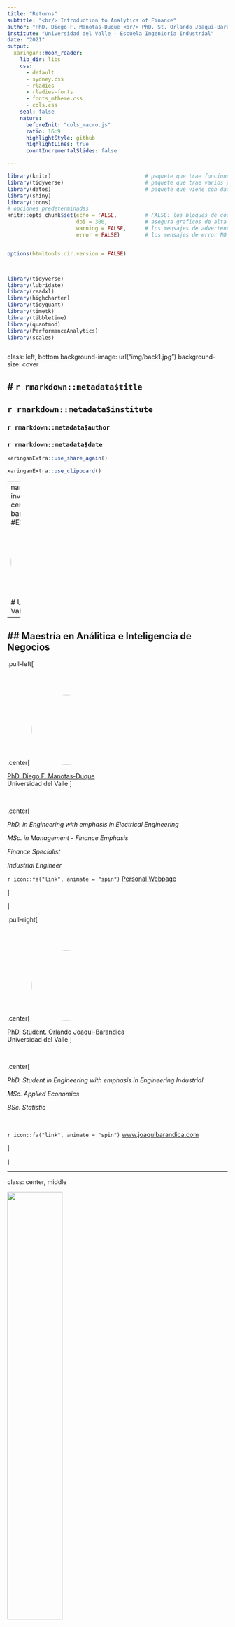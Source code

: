 ```yaml
---
title: "Returns"
subtitle: "<br/> Introduction to Analytics of Finance"
author: "PhD. Diego F. Manotas-Duque <br/> PhD. St. Orlando Joaqui-Barandica"
institute: "Universidad del Valle - Escuela Ingeniería Industrial"
date: "2021"
output:
  xaringan::moon_reader:
    lib_dir: libs
    css: 
      - default
      - sydney.css
      - rladies
      - rladies-fonts
      - fonts_mtheme.css
      - cols.css
    seal: false  
    nature:
      beforeInit: "cols_macro.js"
      ratio: 16:9
      highlightStyle: github
      highlightLines: true
      countIncrementalSlides: false

---
```




```r
library(knitr)                              # paquete que trae funciones utiles para R Markdown
library(tidyverse)                          # paquete que trae varios paquetes comunes en el tidyverse
library(datos)                              # paquete que viene con datos populares traducidos al español :)
library(shiny)
library(icons)
# opciones predeterminadas
knitr::opts_chunk$set(echo = FALSE,         # FALSE: los bloques de código NO se muestran
                      dpi = 300,            # asegura gráficos de alta resolución
                      warning = FALSE,      # los mensajes de advertencia NO se muestran
                      error = FALSE)        # los mensajes de error NO se muestran


options(htmltools.dir.version = FALSE)



library(tidyverse)
library(lubridate)
library(readxl)
library(highcharter)
library(tidyquant)
library(timetk)
library(tibbletime)
library(quantmod)
library(PerformanceAnalytics)
library(scales)



```

class: left, bottom
background-image: url("img/back1.jpg")
background-size: cover


# **`r rmarkdown::metadata$title`**
----

## **`r rmarkdown::metadata$institute`**

### `r rmarkdown::metadata$author`
### `r rmarkdown::metadata$date`

```r
xaringanExtra::use_share_again()
```

```r
xaringanExtra::use_clipboard()
```

---
name: hola
class: inverse, middle, center
background-color: #E31D1D

<img style="border-radius: 50%;" src="img/uv3.jpg"
width="150px"
/>

# Universidad del Valle

--

## Maestría en Análitica e Inteligencia de Negocios
---




.pull-left[

<br><br>

.center[
<img style="border-radius: 50%;" src="img/avatar2.PNG"
width="160px"
/>

[PhD. Diego F. Manotas-Duque](http://industrial.univalle.edu.co/profesores/diego-fernando-manotas-duque) <br>
Universidad del Valle
]

<br>

.center[

*PhD. in Engineering with emphasis in Electrical Engineering*

*MSc. in Management - Finance Emphasis*

*Finance Specialist*

*Industrial Engineer*

`r icon::fa("link", animate = "spin")` [Personal Webpage](http://industrial.univalle.edu.co/profesores/diego-fernando-manotas-duque)

]

]



.pull-right[


<br><br>

.center[
<img style="border-radius: 50%;" src="img/avatar.png"
width="160px" href="https://www.joaquibarandica.com"
/>

[PhD. Student. Orlando Joaqui-Barandica](https://www.joaquibarandica.com) <br/>
Universidad del Valle
]

<br>


.center[

*PhD. Student in Engineering with emphasis in Engineering Industrial* 
 
*MSc. Applied Economics*
 
*BSc. Statistic*

<br>

`r icon::fa("link", animate = "spin")` [www.joaquibarandica.com](https://www.joaquibarandica.com)

]


]


---

class: center, middle

<img src="img/gifinc.jpg" width="50%"/>

### [https://gifinc.univalle.edu.co/](https://gifinc.univalle.edu.co/)


---

name: menu
background-image: url("img/back2.jpg")
background-size: cover
class: left, middle


# Contenido

----


.pull-left[
### `r icon("upload")` [Cálculo de retornos](#retornos)
* xts
* tidyverse
* tidyquant


### `r icon("broom")` [Visualización](#Vis)
* xts
* tidyverse


]


.pull-right[

### `r icon("cubes")` [Construcción de portafolio](#portafolio)
* xts
* tidyverse
* tidyquant


###  `r icon("cubes")` [Shiny App](#shiny)

]

---

name: retornos
class: inverse, center, middle
background-color: #00081d

# `r icon("upload")`
# Cálculo de retornos
----

.right[
.bottom[
####  [`r icon("bell")`](#menu)
]
]

---

# `r icon("upload")` Packages


Los siguientes son los paquetes que serán utilizados en los temas del curso.


----

.scroll-box-20[
```r


# tidyverse contains the packages tidyr, ggplot2, dplyr,
# readr, purrr and tibble
install.packages("tidyverse")
install.packages("lubridate")
install.packages("readxl")
install.packages("highcharter")
install.packages("tidyquant")
install.packages("timetk")
install.packages("tibbletime")
install.packages("quantmod")
install.packages("PerformanceAnalytics")
install.packages("scales")


library(tidyverse)
library(lubridate)
library(readxl)
library(highcharter)
library(tidyquant)
library(timetk)
library(tibbletime)
library(quantmod)
library(PerformanceAnalytics)
library(scales)

```
]

----


---

# `r icon("upload")` Asset Prices to Returns


En nuestro tema de rendimientos de activos `(asset returns)` tomaremos datos de precios sin procesar para 5 activos individuales y los transformaremos en rendimientos mensuales para una sola cartera `(portfolio)`. 



.pull-left[

Nuestro portafolio consiste en los siguientes ETFs (Exchange Traded Funds)

- SPY (S&P500 ETF) `weighted 25%`
- EFA (a non-US equities ETF) `weighted 25%`
- IJS (a small-cap value ETF) `weighted 20%`
- EEM (an emerging-markets ETF) `weighted 20%`
- AGG (a bond ETF) `weighted 10%`


### Enfoques

Trabajaremos tres enfoques de codificación:

* xts
* tidyverse
* tidyquant


]


.pull-right[

<br>

![](https://media.giphy.com/media/l0HlDDyxBfSaPpU88/giphy.gif)


]


---



# `r icon("upload")` Asset Prices to Returns


### Cargar los precios diarios

.pull-left[

Lo hacemos con los `symbols <- c("SPY", "EFA", "IJS", "EEM", "AGG")`. Esos son los tickers de los 5 activos de nuestra cartera. Si desea cambiar a diferentes activos para realizar pruebas, cambie esos tickers. Tenga en cuenta que si desea elegir diferentes tickers de acciones o crear una cartera diferente, cambie los tickers en el vector de símbolos.

----

```r

symbols <- c("SPY","EFA", "IJS", "EEM","AGG")

```

----

Importaremos los 5 ETFs en un objeto `xts` llamado precios.


]


.pull-right[

La función `getSymbols()` del paquete `quantmod` nos permite realizar lectura de los datos diarios desde [Yahoo! Finance](https://finance.yahoo.com/).



<br>

Esto devolverá un objeto con el precio de apertura, precio de cierre, precio ajustado, máximo diario, mínimo diario y volumen diario para cada ticker.


]


---



# `r icon("upload")` Asset Prices to Returns


### Cargar los precios diarios

.pull-left[


<br>

----

```r

prices <-
getSymbols(symbols,
           src = 'yahoo',
           from = "2012-12-31",
           to = "2017-12-31",
           auto.assign = TRUE,
           warnings = FALSE) %>%
map(~Ad(get(.)))

```

----

Note que la fuente se especifica desde Yahoo! Finance con `src = 'yahoo'`.

]


.pull-right[


* Estamos imponiendo una fecha de inicio de "2012-12-31" y una fecha de finalización de "2017-12-31". Eso significa que trabajaremos con 5 años de datos (cuando convertimos a rendimientos mensuales, perderemos diciembre de 2012)


<br>


* Para aislar el precio ajustado, usamos la función `map()` del paquete `purrr` y aplicamos `Ad(get(.))` a los precios. Esto obtendrá el precio ajustado de cada una de nuestras series individuales. Si quisieramos el precio de cierre sería: `Cl(get(.))`.
Aquí, el `.` hace referencia a nuestro objeto inicial.

]


---





# `r icon("upload")` Asset Prices to Returns


### Cargar los precios diarios

.pull-left[


<br>

----

```r

prices <-
getSymbols(symbols,
           src = 'yahoo',
           from = "2012-12-31",
           to = "2017-12-31",
           auto.assign = TRUE,
           warnings = FALSE) %>%
map(~Ad(get(.))) %>%
reduce(merge) %>%
`colnames<-`(symbols)

```

----

]


.pull-right[

<br>

* `map()` devuelve una lista de 5 objetos `xts`.


* `reduce(merge)` fusionará las 5 listas en un solo objeto `xts`.

* `merge()` busca el índice de fecha compartido por nuestros objetos y usa ese índice para alinear los datos.

* `colnames <-` renombra las columnas de acuerdo  al objeto `symbols`

]


---




# `r icon("upload")` Asset Prices to Returns


### Cargar los precios diarios desde un external file

.pull-left[



----

```r

# Desde .csv
prices <-
      read_csv("path to your data.csv",
          col_types =
          cols(date =
          col_date(format = "%Y-%m-%d"))) %>%
tk_xts(date_var = date)


# Desde .xlsx
prices <-
       read_excel("path to your excel spreadsheet",
                 col_types = c("text", "numeric",
                 "numeric", "numeric",
                 "numeric", "numeric")) %>%
mutate(date = ymd(date)) %>%
tk_xts(date_var = date)


```

----

]


.pull-right[



* Para cargar el archivo usamos la función `read_csv()`  del paquete `readr`. Si la extensión es *.csv*, si hay otras extensiones como *.xlsx* se puede utilizar la función `read_xlsx()` o `read_excel` del paquete `readxl`.


* `tk_xts(date_var = date)` convierte el data frame en `xts`.

* `ymd()` del paquete `lubridate` convierte a formato fecha el vector.

* `mutate()` crea una variable.

]


---





# `r icon("upload")` Asset Prices to Returns


### Al final tenemos...

.pull-left[



----

```r

symbols <- c("SPY","EFA", "IJS", "EEM","AGG")


prices <-
getSymbols(symbols,
           src = 'yahoo',
           from = "2012-12-31",
           to = "2017-12-31",
           auto.assign = TRUE,
           warnings = FALSE) %>%
map(~Ad(get(.))) %>%
reduce(merge) %>%
`colnames<-`(symbols)

head(prices,10)


```

----

]


.pull-right[




```r

symbols <- c("SPY","EFA", "IJS", "EEM","AGG")


prices <-
getSymbols(symbols,
           src = 'yahoo',
           from = "2012-12-31",
           to = "2017-12-31",
           auto.assign = TRUE,
           warnings = FALSE) %>%
map(~Ad(get(.))) %>%
reduce(merge) %>%
`colnames<-`(symbols)

head(prices,10)


```


]


---




# `r icon("upload")` `xts`


.pull-left[

La primera observación en nuestro objeto de precios es el 31 de diciembre de 2012 (último día de negociación de ese año) y tenemos precios diarios. Queremos convertir esos precios diarios en retornos de registros mensuales basados en la última lectura de cada mes.

<br>

----

* Usaremos `to.monthly(prices, indexAt = "lastog", OHLC = FALSE)` del paquete `quantmod`.

<br>

* El argumento `indexAt = "lastof"` le dice a la función si queremos indexar al primer día del mes o al último día. Si quisieramos usar el primer día, lo cambiariamos a `indexAt = "firstof"`.

----


]


.pull-right[


<br><br>

----


```r

prices_monthly <- to.monthly(prices,
                  indexAt = "lastof",
                  OHLC = FALSE)

head(prices_monthly, 7)


```


----


* Hemos convertido un objeto `xts` diario a un objeto `xts` mensual

]


---







# `r icon("upload")` `xts`



.pull-left[


* Usaremos `Return.calculate(prices_monthly, method = "log")` para convertir a retornos y guardar un objeto llamado `called asset_returns_xts`


* Note que estos están dados en logaritmo por `method = "log"`.

$$r_t = ln \left( \frac{P_t}{P_{t-1}} \right)$$

* Podríamos usar `method = "discrete"` para obtener los retornos simples.

$$r_t = \frac{P_t - P_{t-1}}{P_{t-1}}$$

* Podríamos usar `method = "difference"` para obtener diferencias.


$$r_t = P_t - P_{t-1}$$

]


.pull-right[


<br><br>

----


```r

asset_returns_xts <-
                     Return.calculate(prices_monthly,
                     method = "log") %>%
na.omit()

head(round(asset_returns_xts,3), 7)


```


----




]


---

class: inverse, center, middle
background-color: #00081d


# xts



.pull-left[

En términos más generales, este es un buen momento para notar cómo nuestras decisiones en la transformación de datos pueden afectar los datos que finalmente sobreviven a nuestra etapa analítica. 

Acabamos de perder el primer mes de precios diarios. 

Quizás eso no nos importe, o quizás queremos cambiar la fecha de inicio original para asegurarnos de capturar diciembre de 2012. Depende de la tarea y los datos, y si subcontratamos la preparación de los datos, estas decisiones se tomarán antes.

]


.pull-right[


<br><br>

----

**Desde una perspectiva sustantiva, ahora hemos importado precios diarios, recortados a precios ajustados, movidos a precios mensuales y transformados a retornos de registros mensuales, todo en el mundo xts.**

----

]


---







# `r icon("upload")` `tidyverse`


.pull-left[

Hay varias diferencias entre un objeto `xts` y un `tibble`, pero uno muy importante es la fecha, un componente esencial de la mayoría de los análisis financieros. Los objetos `xts` tienen un índice de fecha. Por el contrario, los `dataframe` tienen una columna de fecha y esa columna no es necesaria para la existencia del marco de datos.


----


```r

asset_returns_dplyr_byhand <- prices %>%
    to.monthly(indexAt = "lastof", OHLC = FALSE) %>%
    # convert the index to a date
    data.frame(date = index(.)) %>%
    # now remove the index because it got converted to row names
    remove_rownames() %>%
    gather(asset, prices, -date) %>%
    group_by(asset) %>%
    mutate(returns = (log(prices) - log(lag(prices)))) %>%
    select(-prices) %>%
    spread(asset, returns) %>%
    select(date, symbols)


```

----


]


.pull-right[


----


Nuestra conversión de xts a tibble comienza con `data.frame(date = index (.))`

* Convierte nuestro objeto en un data.frame 

* Agrega una columna de fecha basada en el índice con `date = index (.)`. 

<br>

* El índice de fecha del objeto `xts` se conserva como nombres de fila y debe eliminarse explícitamente con `remove_rownames()`.

<br>

* gather() convierte de formato wide a formato long

----



]


---


# `r icon("upload")` `tidyverse`


.pull-left[


----


```r

asset_returns_dplyr_byhand <- prices %>%
    to.monthly(indexAt = "lastof", OHLC = FALSE) %>%
    # convert the index to a date
    data.frame(date = index(.)) %>%
    # now remove the index because it got converted to row names
    remove_rownames() %>%
    gather(asset, prices, -date) %>%
    group_by(asset) %>%
    mutate(returns = (log(prices) - log(lag(prices)))) %>%
    select(-prices) %>%
    spread(asset, returns) %>%
    select(date, symbols)


```

----


]


.pull-right[


----


* `mutate()` nos permite crear nuestro propio cálculo de retornos: `mutate(returns = (log(prices) - log(lag(prices))))`

<br>

* Removemos la serie de precios ya que no la necesitamos `select(-prices)`

<br>

* `spread()` convierte de formato long a formato wide

<br>

* reordenamos las columnas según las importamos usando el objeto `symbols`, es decir,
`select(date, symbols)`


----



]


---




# `r icon("upload")` `tidyverse`


.pull-left[


----


```r

asset_returns_dplyr_byhand <- prices %>%
    to.monthly(indexAt = "lastof", OHLC = FALSE) %>%
    # convert the index to a date
    data.frame(date = index(.)) %>%
    # now remove the index because it got converted to row names
    remove_rownames() %>%
    gather(asset, prices, -date) %>%
    group_by(asset) %>%
    mutate(returns = (log(prices) - log(lag(prices)))) %>%
    select(-prices) %>%
    spread(asset, returns) %>%
    select(date, symbols)



head(asset_returns_dplyr_byhand, 10)


asset_returns_dplyr_byhand <-
asset_returns_dplyr_byhand %>%
na.omit()

```

----


]


.pull-right[


```r

asset_returns_dplyr_byhand <- prices %>%
    to.monthly(indexAt = "lastof", OHLC = FALSE) %>%
    # convert the index to a date
    data.frame(date = index(.)) %>%
    # now remove the index because it got converted to row names
    remove_rownames() %>%
    gather(asset, prices, -date) %>%
    group_by(asset) %>%
    mutate(returns = (log(prices) - log(lag(prices)))) %>%
    select(-prices) %>%
    spread(asset, returns) %>%
    select(date, symbols)



head(asset_returns_dplyr_byhand, 10)

```


]


---


# `r icon("upload")` `tidyquant`


.pull-left[


Exploremos el paradigma tidyquant para convertir a retornos logarítmicos.

----


```r

asset_returns_tq_builtin <-
           prices %>%
           tk_tbl(preserve_index = TRUE,
           rename_index = "date") %>%
           gather(asset, prices, -date) %>%
           group_by(asset) %>%
           tq_transmute(mutate_fun = periodReturn,
           period = "monthly",
           type = "log") %>%
           spread(asset, monthly.returns) %>%
           select(date, symbols) %>%
           slice(-1)

head(asset_returns_tq_builtin, 10)


```

----


]


.pull-right[


----


`tk_tbl(preserve_index = TRUE, rename_index = "date")` convierte los precios de `xts` a `tibble`

* Convierte el índice de fecha en una columna de fecha y lo renombra como "date".

* Dado que el índice se está convirtiendo, no es necesario eliminarlo como hicimos anteriormente.



<br>

* `tq_transmute(mutate_fun = periodReturn, period ="monthly", type = "log")` nos permite pasar de precios diarios a los retornos logarítmicos mensuales.




----



]


---



# `r icon("upload")` `tidyquant`


.pull-left[


Exploremos el paradigma tidyquant para convertir a retornos logarítmicos.

----


```r

asset_returns_tq_builtin <-
           prices %>%
           tk_tbl(preserve_index = TRUE,
           rename_index = "date") %>%
           gather(asset, prices, -date) %>%
           group_by(asset) %>%
           tq_transmute(mutate_fun = periodReturn,
           period = "monthly",
           type = "log") %>%
           spread(asset, monthly.returns) %>%
           select(date, symbols) %>%
           slice(-1)

head(asset_returns_tq_builtin, 10)


```

----


]


.pull-right[


----


```r

asset_returns_tq_builtin <-
           prices %>%
           tk_tbl(preserve_index = TRUE,
           rename_index = "date") %>%
           gather(asset, prices, -date) %>%
           group_by(asset) %>%
           tq_transmute(mutate_fun = periodReturn,
           period = "monthly",
           type = "log") %>%
           spread(asset, monthly.returns) %>%
           select(date, symbols) %>%
           slice(-1)

head(asset_returns_tq_builtin, 10)


```



----



]


---



# `r icon("upload")` En resumen...




```r

head(asset_returns_xts, 3)

head(asset_returns_dplyr_byhand, 3)

head(asset_returns_tq_builtin, 3)

```




---



name: Vis
class: inverse, center, middle
background-color: #00081d

# `r icon("broom")`
# Visualización
----

.right[
.bottom[
####  [`r icon("bell")`](#menu)
]
]

---

# `r icon("broom")` Visualizing Asset Returns `xts`



.pull-left[

<br>

.center[
![](https://media.giphy.com/media/rM0wxzvwsv5g4/giphy.gif)


]
]

.pull-right[


> Es una buena práctica graficar los rendimientos individuales porque una vez que se construye una cartera, es poco probable que retrocedamos para visualizar de forma individual. 

> Sin embargo, esos rendimientos individuales son los componentes básicos y la materia prima de nuestra cartera y visualizarlos es una excelente manera de comprenderlos en profundidad.


<br>

.center[
### También presenta una oportunidad para buscar valores atípicos, errores o cualquier cosa inusual para corregir antes de avanzar demasiado en nuestro análisis.
]

]

---





# `r icon("broom")` Visualizing Asset Returns `xts`



.pull-left[

.center[
`Highcharter` es un paquete de R, pero Highcharts es una biblioteca de JavaScript. El paquete R es un enlace a la biblioteca de JavaScript. 


Highcharts es fantástico para visualizar series de tiempo y viene con excelentes widgets incorporados para ver diferentes marcos de tiempo, además de que podemos usar el poder de JavaScript sin salir del mundo del código R.

]

.center[
### Las visualizaciones no solo son agradables, sino que highcharter “simplemente funciona” con objetos xts en el sentido de que lee el índice como fechas sin necesidad de que se le indique.
]


]

.pull-right[


```r

highchart(type = "stock") %>%
hc_title(text = "Monthly Log Returns") %>%
hc_add_series(asset_returns_xts[, symbols[1]],
name = symbols[1]) %>%
hc_add_series(asset_returns_xts[, symbols[2]],
name = symbols[2]) %>%
hc_add_series(asset_returns_xts[, symbols[3]],
name = symbols[3]) %>%
hc_add_series(asset_returns_xts[, symbols[4]],
name = symbols[4]) %>%
hc_add_series(asset_returns_xts[, symbols[5]],
name = symbols[5]) %>%
hc_add_theme(hc_theme_flat()) %>%
hc_navigator(enabled = FALSE) %>%
hc_scrollbar(enabled = FALSE) %>%
hc_exporting(enabled = TRUE) %>%
hc_legend(enabled = TRUE)
  

```


]

---



# `r icon("broom")` Visualizing Asset Returns `xts`



.pull-left[


* Configuramos `highchart(type = "stock")` para obtener un formato de línea agradable que fue creado específicamente para acciones.

* Luego agregamos cada una de nuestras series al flujo de código.


----
.scroll-box-14[
```r

highchart(type = "stock") %>%
hc_title(text = "Monthly Log Returns") %>%
hc_add_series(asset_returns_xts[, symbols[1]],
name = symbols[1]) %>%
hc_add_series(asset_returns_xts[, symbols[2]],
name = symbols[2]) %>%
hc_add_series(asset_returns_xts[, symbols[3]],
name = symbols[3]) %>%
hc_add_series(asset_returns_xts[, symbols[4]],
name = symbols[4]) %>%
hc_add_series(asset_returns_xts[, symbols[5]],
name = symbols[5]) %>%
hc_add_theme(hc_theme_flat()) %>%
hc_navigator(enabled = FALSE) %>%
hc_scrollbar(enabled = FALSE) %>%
hc_exporting(enabled = TRUE) %>%
hc_legend(enabled = TRUE)
  
```
]
----

]

.pull-right[


```r

highchart(type = "stock") %>%
hc_title(text = "Monthly Log Returns") %>%
hc_add_series(asset_returns_xts[, symbols[1]],
name = symbols[1]) %>%
hc_add_series(asset_returns_xts[, symbols[2]],
name = symbols[2]) %>%
hc_add_series(asset_returns_xts[, symbols[3]],
name = symbols[3]) %>%
hc_add_series(asset_returns_xts[, symbols[4]],
name = symbols[4]) %>%
hc_add_series(asset_returns_xts[, symbols[5]],
name = symbols[5]) %>%
hc_add_theme(hc_theme_flat()) %>%
hc_navigator(enabled = FALSE) %>%
hc_scrollbar(enabled = FALSE) %>%
hc_exporting(enabled = TRUE) %>%
hc_legend(enabled = TRUE)
  

```


]

---




# `r icon("broom")` Visualizing Asset Returns `xts`



.pull-left[

<br>

### `Highcharter` también tiene la capacidad de hacer histogramas. Un método es llamar primero a la función base `hist` en los datos junto con los argumentos para los breaks y `plot = FALSE`.





]

.pull-right[

----

```r

library(highcharter)

hc_hist <- hist(asset_returns_xts[, symbols[1]],breaks = 50,plot = FALSE)


hchart(hc_hist, color = "cornflowerblue") %>%
hc_title(text = paste(symbols[1], "Log Returns Distribution",
         sep = " ")) %>%
         hc_add_theme(hc_theme_flat()) %>%
         hc_exporting(enabled = TRUE) %>%
         hc_legend(enabled = FALSE)  

```

----

]

---

# `r icon("broom")` Visualizing Asset Returns `xts`


```r

library(highcharter)

hc_hist <- hist(asset_returns_xts[, symbols[1]],breaks = 50,plot = FALSE)


hchart(hc_hist, color = "cornflowerblue") %>%
hc_title(text = paste(symbols[1], "Log Returns Distribution",
         sep = " ")) %>%
         hc_add_theme(hc_theme_flat()) %>%
         hc_exporting(enabled = TRUE) %>%
         hc_legend(enabled = FALSE) 

```

---


# `r icon("broom")` Visualizing Asset Returns `xts`

```r

autoplot(asset_returns_xts,facets = TRUE)

```



---

# `r icon("broom")` Visualizing Asset Returns `tidyverse`



.pull-left[


> `tidyverse` pide que estos datos estén en formato long o ordenado donde cada variable tiene su propia columna. Para que los retornos de activos estén ordenadas, necesitamos una columna llamada "date", una columna llamada "stock" y una columna llamada "returns".

<br>

* Este formato es más difícil de leer para un humano: solo podemos ver las primeras lecturas de un activo. Desde una perspectiva tidyverse, esto se considera "ordenado" y es el formato preferido.

<br>

* `ggplot2` es un paquete de visualización flexible y muy utilizado, y es parte del tidyverse.

]

.pull-right[

----

```r

asset_returns_long <-
       asset_returns_dplyr_byhand %>%
       gather(asset, returns, -date) %>%
       group_by(asset)


head(asset_returns_long, 10)

```

----

]



---


# `r icon("broom")` Visualizing Asset Returns `tidyverse`



.pull-left[

----
```r

asset_returns_long %>%
ggplot(aes(x = returns, fill = asset)) +
geom_histogram(alpha = 0.45, binwidth = .005) +
ggtitle("Monthly Returns Since 2013")

```
----

Recuerde que puede tener dinámica el gráfico con `ggplotly` del paquete `plotly`


----
```r

library(plotly)

g1<-asset_returns_long %>%
ggplot(aes(x = returns, fill = asset)) +
geom_histogram(alpha = 0.45, binwidth = .005) +
ggtitle("Monthly Returns Since 2013")


ggplotly(g1)


```
----

]

.pull-right[



```r

asset_returns_long %>%
ggplot(aes(x = returns, fill = asset)) +
geom_histogram(alpha = 0.45, binwidth = .005) +
ggtitle("Monthly Returns Since 2013")

```



]



---


# `r icon("broom")` Visualizing Asset Returns `tidyverse`

```r

library(plotly)

g1<-asset_returns_long %>%
ggplot(aes(x = returns, fill = asset)) +
geom_histogram(alpha = 0.45, binwidth = .005) +
ggtitle("Monthly Returns Since 2013")


ggplotly(g1)


```


---



# `r icon("broom")` Visualizing Asset Returns `tidyverse`



.pull-left[

----
```r

asset_returns_long %>%
ggplot(aes(x = returns, fill = asset)) +
geom_histogram(alpha = 0.45, binwidth = .01) +
facet_wrap(~asset) +
ggtitle("Monthly Returns Since 2013") +
theme_update(plot.title = element_text(hjust = 0.5))

```
----


]

.pull-right[



```r

asset_returns_long %>%
ggplot(aes(x = returns, fill = asset)) +
geom_histogram(alpha = 0.45, binwidth = .01) +
facet_wrap(~asset) +
ggtitle("Monthly Returns Since 2013") +
theme_update(plot.title = element_text(hjust = 0.5))

```



]


---


# `r icon("broom")` Visualizing Asset Returns `tidyverse`



.pull-left[

----
```r

asset_returns_long %>%
ggplot(aes(x = returns, colour = asset)) +
geom_density(alpha = 1) +
ggtitle("Monthly Returns Density Since 2013") +
xlab("monthly returns") +
ylab("distribution") +
theme_update(plot.title = element_text(hjust = 0.5))

```
----


]

.pull-right[



```r

asset_returns_long %>%
ggplot(aes(x = returns, colour = asset)) +
geom_density(alpha = 1) +
ggtitle("Monthly Returns Density Since 2013") +
xlab("monthly returns") +
ylab("distribution") +
theme_update(plot.title = element_text(hjust = 0.5))

```



]


---




# `r icon("broom")` Visualizing Asset Returns `tidyverse`



.pull-left[

----
```r

asset_returns_long %>%
ggplot(aes(x = returns)) +
geom_density(aes(color = asset), alpha = 1) +
geom_histogram(aes(fill = asset), alpha = 0.45, binwidth = .01) +
guides(fill = FALSE) +
facet_wrap(~asset) +
ggtitle("Monthly Returns Since 2013") +
xlab("monthly returns") +
ylab("distribution") +
theme_update(plot.title = element_text(hjust = 0.5))

```
----


]

.pull-right[



```r

asset_returns_long %>%
ggplot(aes(x = returns)) +
geom_density(aes(color = asset), alpha = 1) +
geom_histogram(aes(fill = asset), alpha = 0.45, binwidth = .01) +
guides(fill = FALSE) +
facet_wrap(~asset) +
ggtitle("Monthly Returns Since 2013") +
xlab("monthly returns") +
ylab("distribution") +
theme_update(plot.title = element_text(hjust = 0.5))

```



]


---



# `r icon("broom")` Visualizing Asset Returns `tidyverse`



.pull-left[

----
```r

asset_returns_long %>%
  ggplot(aes(x = date, y = returns, color=asset)) +
  geom_line()+
  ggtitle("Monthly Returns Since 2013") +
  xlab("Date") +
  ylab("Returns") +
  theme_update(plot.title = element_text(hjust = 0.5))

```
----


]

.pull-right[



```r

asset_returns_long %>%
  ggplot(aes(x = date, y = returns, color=asset)) +
  geom_line()+
  ggtitle("Monthly Returns Since 2013") +
  xlab("Date") +
  ylab("Returns") +
  theme_update(plot.title = element_text(hjust = 0.5))

```



]


---


name: portafolio
class: inverse, center, middle
background-color: #00081d

# `r icon("broom")`
# Construcción de portafolio
----

.right[
.bottom[
####  [`r icon("bell")`](#menu)
]
]


---



# `r icon("broom")` Building a Portfolio



.pull-left[

Recopilamos rendimientos individuales en una cartera, que es un conjunto ponderado de rendimientos de activos. 

En consecuencia, lo primero que debemos hacer es asignar un peso a cada activo. Recuerde que nuestra cartera tendrá la siguiente combinación de activos:

<br>

* SPY (S&P500 ETF) `weighted 25%`
* EFA (a non-US equities ETF) `weighted 25%`
* IJS (a small-cap value ETF) `weighted 20%`
* EEM (an emerging-markets ETF) `weighted 20%`
* AGG (a bond ETF) `weighted 10%`


> Siempre es mejor asegurarse que la suma de las proporciones de los activos sea del 100%.


]

.pull-right[



```r

w <- c(0.25, 0.25, 0.20, 0.20, 0.10)

tibble(w, symbols)

# Corroborar la suma de las proporciones
tibble(w, symbols) %>%
summarise(total_weight = sum(w))


```


]



---




# `r icon("broom")` Building a Portfolio



.pull-left[

* Ahora usamos esos pesos para convertir los rendimientos de 5 activos en los rendimientos de una cartera.

<br>

* El rendimiento de una cartera de activos múltiples es igual a la suma de los rendimientos ponderados de cada activo.

<br>

* Podemos implementar eso asignando pesos a las variables de acuerdo con nuestro vector de pesos w.




]

.pull-right[



```r

w_1 <- w[1]
w_2 <- w[2]
w_3 <- w[3]
w_4 <- w[4]
w_5 <- w[5]



asset1 <- asset_returns_xts[,1]
asset2 <- asset_returns_xts[,2]
asset3 <- asset_returns_xts[,3]
asset4 <- asset_returns_xts[,4]
asset5 <- asset_returns_xts[,5]


portfolio_returns_byhand <-
                  (w_1 * asset1) +
                  (w_2 * asset2) +
                  (w_3 * asset3) +
                  (w_4 * asset4) +
                  (w_5 * asset5)

names(portfolio_returns_byhand) <- "returns"

```


]



---



# `r icon("broom")` Building a Portfolio `xts`



.pull-left[

> Usaremos `Return.portfolio()` de `PerformanceAnalytics`, para calcular los retornos de la cartera. La función requiere dos argumentos para una cartera, un objeto de rendimiento `xts` y un vector de pesos. No es necesario, pero también vamos a establecer `rebalance_on = "months"` para que podamos confirmar que coincide con nuestros cálculos manuales anteriores.

<br>

.center[
Recuerde, en el cálculo manual, establecemos los pesos de la cartera como fijos, lo que significa que nunca cambiaron mes a mes. Eso equivale a reequilibrar cada mes. En la práctica, no hay una temporalidad estable para rebalancear el portafolio. Esto depende de las condiciones del mercado.
]



]

.pull-right[



```r

portfolio_returns_xts_rebalanced_monthly <-
                       Return.portfolio(asset_returns_xts,
                       weights = w,
                       rebalance_on = "months") %>%
                       `colnames<-`("returns")

head(portfolio_returns_xts_rebalanced_monthly, 10)

```


]



---


# `r icon("broom")` Building a Portfolio `xts`

### Visualizando...

.pull-left[

```r

highchart(type = "stock") %>%
hc_title(text = "Portfolio Monthly Returns") %>%
hc_add_series(portfolio_returns_xts_rebalanced_monthly$returns,
name = "Rebalanced Monthly",
color = "cornflowerblue") %>%
hc_add_theme(hc_theme_flat()) %>%
hc_navigator(enabled = FALSE) %>%
hc_scrollbar(enabled = FALSE) %>%
hc_legend(enabled = TRUE) %>%
hc_exporting(enabled = TRUE)

```



]

.pull-right[



```r

highchart(type = "stock") %>%
hc_title(text = "Portfolio Monthly Returns") %>%
hc_add_series(portfolio_returns_xts_rebalanced_monthly$returns,
name = "Rebalanced Monthly",
color = "cornflowerblue") %>%
hc_add_theme(hc_theme_flat()) %>%
hc_navigator(enabled = FALSE) %>%
hc_scrollbar(enabled = FALSE) %>%
hc_legend(enabled = TRUE) %>%
hc_exporting(enabled = TRUE)

```


]



---



# `r icon("broom")` Building a Portfolio `xts`

### Visualizando...


```r

hc_portfolio <-
hist(portfolio_returns_xts_rebalanced_monthly$returns,
breaks = 50,
plot = FALSE)
hchart(hc_portfolio,
color = "cornflowerblue",
name = "Portfolio") %>%
hc_title(text = "Portfolio Returns Distribution") %>%
hc_add_theme(hc_theme_flat()) %>%
hc_exporting(enabled = TRUE)

```



---


# `r icon("broom")` Building a Portfolio `xts`



```r

hc_portfolio <-
hist(portfolio_returns_xts_rebalanced_monthly$returns,
breaks = 50,
plot = FALSE)
hchart(hc_portfolio,
color = "cornflowerblue",
name = "Portfolio") %>%
hc_title(text = "Portfolio Returns Distribution") %>%
hc_add_theme(hc_theme_flat()) %>%
hc_exporting(enabled = TRUE)

```






---



# `r icon("broom")` Building a Portfolio `tidyverse`



.pull-left[

> Usamos `case_when()` para asignar pesos por activo, de modo que en el caso de que la columna de activos sea igual al activo 1 (SPY), asignamos un peso de 0,25, o w[1], y así sucesivamente.

<br>

----
```r

asset_returns_long %>%
      group_by(asset) %>%
      mutate(weights = case_when(asset == symbols[1] ~ w[1],
      asset == symbols[2] ~ w[2],
      asset == symbols[3] ~ w[3],
      asset == symbols[4] ~ w[4],
      asset == symbols[5] ~ w[5])) %>%

  
head(20)

```
----

]

.pull-right[



```r

asset_returns_long %>%
      group_by(asset) %>%
      mutate(weights = case_when(asset == symbols[1] ~ w[1],
      asset == symbols[2] ~ w[2],
      asset == symbols[3] ~ w[3],
      asset == symbols[4] ~ w[4],
      asset == symbols[5] ~ w[5])) %>%

  
head(20)

```


]



---



# `r icon("broom")` Building a Portfolio `tidyverse`



.pull-left[

> A continuación, necesitamos implementar la ecuación para los rendimientos de la cartera. Esta tarea es un poco complicada pero sirve como una buena manera de usar la función `group_by()` con fechas. 

* Primero añadimos un nuevo objeto llamado `weighted_returns` que es el producto del rendimiento mensual de cada activo y su peso. 

* Luego, `group_by()` agrupa la columna de fecha porque cada uno de nuestros rendimientos ponderados debe sumarse para cada fecha. 

* Una vez que agrupamos por fecha, podemos usar `summarise(total = sum(weighted_returns))` para sumar los rendimientos ponderados mensuales.



]

.pull-right[



```r

portfolio_returns_dplyr_byhand <-
      asset_returns_long %>%
      group_by(asset) %>%
      mutate(weights = case_when(asset == symbols[1] ~ w[1],
                                 asset == symbols[2] ~ w[2],
                                 asset == symbols[3] ~ w[3],
                                 asset == symbols[4] ~ w[4],
                                 asset == symbols[5] ~ w[5]),
                                 weighted_returns = returns * weights) %>%
      group_by(date) %>%
      summarise(returns = sum(weighted_returns))


head(portfolio_returns_dplyr_byhand, 10)

```


]



---


# `r icon("broom")` Building a Portfolio `tidyquant`



.pull-left[

> En tidyquant, comenzamos de nuevo con nuestro objeto `asset_returns_long` largo y con formato ordenado, pero lo convertimos en rendimientos de cartera usando `tq_portafolio()`. 

* La función `tq_portfolio` toma un `tibble` y luego solicita una columna de activos para agrupar, una columna de retornos para encontrar datos de retorno y un vector de ponderaciones.

* Es similar a `Return.portfolio()` y, por lo tanto, también acepta el argumento `rebalance_on = "months"`. Dado que estamos reequilibrando por meses, deberíamos obtener nuevamente un objeto de rendimiento de cartera que coincida con nuestros objetos existentes.





]

.pull-right[



```r

portfolio_returns_tq_rebalanced_monthly <-
          asset_returns_long %>%
          tq_portfolio(assets_col = asset,
                       returns_col = returns,
                       weights = w,
                       col_rename = "returns",
                       rebalance_on = "months")

head(portfolio_returns_tq_rebalanced_monthly, 10)

```


]



---






# `r icon("broom")` Building a Portfolio `tidyquant`

### Visualizando...

.pull-left[

```r

portfolio_returns_tq_rebalanced_monthly %>%
   ggplot(aes(x = date, y = returns)) +
   geom_point(colour = "cornflowerblue")+
   xlab("date") +
   ylab("monthly return") +
   theme_update(plot.title = element_text(hjust = 0.5)) +
   ggtitle("Portfolio Returns Scatter") +
   scale_x_date(breaks = pretty_breaks(n=6))

```




]

.pull-right[



```r


portfolio_returns_tq_rebalanced_monthly <-
          asset_returns_long %>%
          tq_portfolio(assets_col = asset,
                       returns_col = returns,
                       weights = w,
                       col_rename = "returns",
                       rebalance_on = "months")

portfolio_returns_tq_rebalanced_monthly %>%
ggplot(aes(x = date, y = returns)) +
geom_point(colour = "cornflowerblue")+
xlab("date") +
ylab("monthly return") +
theme_update(plot.title = element_text(hjust = 0.5)) +
ggtitle("Portfolio Returns Scatter") +
scale_x_date(breaks = pretty_breaks(n=6))

```


]


---





# `r icon("broom")` Building a Portfolio `tidyquant`

### Visualizando...

.pull-left[

```r

portfolio_returns_tq_rebalanced_monthly %>%
     ggplot(aes(x = returns)) +
     geom_histogram(binwidth = .005,
     fill = "cornflowerblue",
     color = "cornflowerblue") +
     ggtitle("Portfolio Returns Distribution") +
     theme_update(plot.title = element_text(hjust = 0.5))

```




]

.pull-right[



```r

portfolio_returns_tq_rebalanced_monthly <-
          asset_returns_long %>%
          tq_portfolio(assets_col = asset,
                       returns_col = returns,
                       weights = w,
                       col_rename = "returns",
                       rebalance_on = "months")

portfolio_returns_tq_rebalanced_monthly %>%
      ggplot(aes(x = returns)) +
      geom_histogram(binwidth = .005,
      fill = "cornflowerblue",
      color = "cornflowerblue") +
      ggtitle("Portfolio Returns Distribution") +
      theme_update(plot.title = element_text(hjust = 0.5))

```


]



---



# `r icon("broom")` Building a Portfolio `tidyverse`

### Visualizando...

.pull-left[

```r

asset_returns_long %>%
         ggplot(aes(x = returns,
         fill = asset)) +
         geom_histogram(alpha = 0.15,
         binwidth = .01) +
         geom_histogram(data = portfolio_returns_tq_rebalanced_monthly,
         fill = "cornflowerblue",
         binwidth = .01) +
         ggtitle("Portfolio and Asset Monthly Returns") +
         theme_update(plot.title = element_text(hjust = 0.5))

```




]

.pull-right[



```r


asset_returns_long %>%
         ggplot(aes(x = returns,
         fill = asset)) +
         geom_histogram(alpha = 0.15,
         binwidth = .01) +
         geom_histogram(data = portfolio_returns_tq_rebalanced_monthly,
         fill = "cornflowerblue",
         binwidth = .01) +
         ggtitle("Portfolio and Asset Monthly Returns") +
         theme_update(plot.title = element_text(hjust = 0.5))

```


]



---






# `r icon("broom")` Building a Portfolio `tidyverse`

### Visualizando...

.pull-left[

```r

portfolio_returns_tq_rebalanced_monthly %>%
             ggplot(aes(x = returns)) +
             geom_histogram(binwidth = .01,
             colour = "cornflowerblue",
             fill = "cornflowerblue") +
             geom_density(alpha = 1, color = "red") +
             xlab("monthly returns") +
             ylab("distribution") +
             theme_update(plot.title = element_text(hjust = 0.5)) +
             ggtitle("Portfolio Histogram and Density")

```




]

.pull-right[



```r


portfolio_returns_tq_rebalanced_monthly %>%
             ggplot(aes(x = returns)) +
             geom_histogram(binwidth = .01,
             colour = "cornflowerblue",
             fill = "cornflowerblue") +
             geom_density(alpha = 1, color = "red") +
             xlab("monthly returns") +
             ylab("distribution") +
             theme_update(plot.title = element_text(hjust = 0.5)) +
             ggtitle("Portfolio Histogram and Density")

```


]



---


name: shiny
class: inverse, center, middle
background-color: #00081d

# `r icon("broom")`
# Shiny App
----

.right[
.bottom[
####  [`r icon("bell")`](#menu)
]
]


---

# `r icon("broom")` Shiny App

.center[
```r
knitr::include_graphics("img/Dashboard.jpg")
```
]


---



# `r icon("broom")` Shiny App


.scroll-box-18[
````
---
title: "Returns Distribution"
runtime: shiny
output:
  flexdashboard::flex_dashboard:
    orientation: rows
---


```{r setup, message = FALSE}`r ''`
library(tidyverse)
library(highcharter)
library(tidyquant)
library(timetk)
```

Sidebar {.sidebar}
=====================================
  
```{r}`r ''`

fluidRow(
  column(6,
  textInput("stock1", "Stock 1", "SPY")),
  column(5,
  numericInput("w1", "Weight %", 25, min = 1, max = 100))
)  

fluidRow(
  column(6,
  textInput("stock2", "Stock 2", "EFA")),
  column(5,
  numericInput("w2", "Weight %", 25, min = 1, max = 100))
)

fluidRow(
  column(6,
  textInput("stock3", "Stock 3", "IJS")),
  column(5,
  numericInput("w3", "Weight %", 20, min = 1, max = 100))
)

fluidRow(
  column(6,
  textInput("stock4", "Stock 4", "EEM")),
  column(5,
  numericInput("w4", "Weight %", 20, min = 1, max = 100))
)

fluidRow(
  column(6,
  textInput("stock5", "Stock 5", "AGG")),
  column(5,
  numericInput("w5", "Weight %", 10, min = 1, max = 100))
)

fluidRow(
  column(7,
  dateInput("date", "Starting Date", "2013-01-01", format = "yyyy-mm-dd"))
)

fluidRow(
  column(7,
  selectInput("rebalance", "Rebalance",
              c("Yearly" = "years",
                "Monthly" = "months",
                "Weekly" = "weeks"))
  )
)

actionButton("go", "Submit")

portfolio_returns_byhand <- eventReactive(input$go, {
  
  symbols <- c(input$stock1, input$stock2, input$stock3, input$stock4, input$stock5)
  
  prices <- getSymbols(symbols, src = 'yahoo', from = input$date, 
             auto.assign = TRUE, warnings = FALSE) %>% 
  map(~Ad(get(.))) %>% 
  reduce(merge) %>%
    `colnames<-`(symbols)

  w <- c(input$w1/100, input$w2/100, 
         input$w3/100, input$w4/100, input$w5/100)
  
  asset_returns_long <- 
      prices %>% 
      to.monthly(indexAt = "last", OHLC = FALSE) %>% 
      tk_tbl(preserve_index = TRUE, rename_index = "date") %>%
      gather(asset, returns, -date) %>% 
      group_by(asset) %>%  
      mutate(returns = (log(returns) - log(lag(returns))))

  portfolio_returns_byhand <- 
    asset_returns_long %>% 
    tq_portfolio(assets_col = asset, 
               returns_col = returns, 
               weights = w,
               col_rename = "returns")
  
})

```

Returns
=====================================  


Row {.tabset .tabset-fade}
-------------------------------------


### Histogram

```{r}`r ''`
renderPlot({
  portfolio_returns_byhand() %>% 
    ggplot(aes(x = returns)) +
    geom_histogram(alpha = 0.25, binwidth = .01, fill = "cornflowerblue")
})
```

### Density

```{r}`r ''`
renderPlot({
  portfolio_returns_byhand() %>% 
    ggplot(aes(x = returns)) +
  geom_density(size = 1, color = "red") 
})
```


### Histogram + Density

```{r}`r ''`
renderPlot({
  portfolio_returns_byhand() %>% 
    ggplot(aes(x = returns)) +
    geom_histogram(alpha = 0.25, binwidth = .01, fill = "cornflowerblue") +
    geom_density(geom = "line", size = 1, color = "red") 
})
```
````
]


---



class: inverse, center, middle
background-color: #00081d




.pull-left[

.center[
<br><br>

# Thanks!!!

<br><br><br><br><br>



### Questions?
]


]


.pull-right[


.center[
<img style="border-radius: 50%;" src="img/avatar2.PNG"
width="100px"
/>

`r anicon::faa("envelope", animate = "passing")` diego.manotas@correounivalle.edu.co


<br><br><br>


.center[
<img style="border-radius: 50%;" src="img/avatar.png"
width="100px" href="https://www.joaquibarandica.com"
/>

`r anicon::faa("envelope", animate = "passing")` orlando.joaqui@correounivalle.edu.co 
]



]


]


<br><br><br>

----

*The images used to set the presentation are from [pixabay](https://pixabay.com/).*




